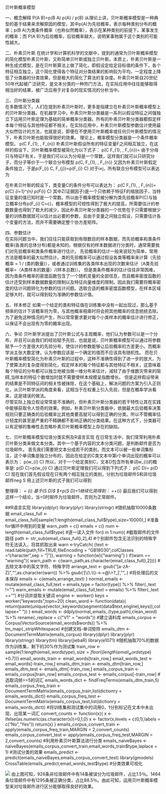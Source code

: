 贝叶斯概率模型

一、概念解释
P(A \mid B)=p(B \mid A) p(A) / p(B)
       从理论上讲，贝叶斯概率模型是一种典型的基于结果来求解原因的模型，其中p(A)为先验概率，表示每种类别分布的概率；p(B \mid A)为类条件概率（也称似然概率），表示在某种类别的前提下，某事发生的概率；而  P(A \mid B)为后验概率，后验概率越大，说明某事物属于这个类别的可能性越大。

二、朴素贝叶斯
        在统计学和计算机科学的文献中，提到的通常为贝叶斯概率模型的简化模型朴素贝叶斯，又称简单贝叶斯或独立贝叶斯。本质上，朴素贝叶斯是一种生成式模型，是在贝叶斯算法上做了简化，即假设定给定目标值的条件下，各个特征相互独立，这个简化使得各个特征对分类结果的影响较为平均，一定程度上降低了分类器的分类效果，但是极大的简化了算法的复杂度。朴素贝叶斯自20世纪50年代起被广泛研究，是文本分类的一种热门方法，在实际应用中往往能够取得相当好的结果，被广泛应用于对复杂的现实情况的分析当中。

三、贝叶斯分类器    
        在多数情况下，人们在提到朴素贝叶斯时，更多是指建立在朴素贝叶斯概率模型上的贝叶斯分类器。在机器学习中，朴素贝叶斯分类器是一系列以假设特征之间强独立下运用贝叶斯定理为基础的简单概率分类器。所有的朴素贝叶斯分类器都假定样本每个特征与其他特征都不相关。在实际应用中，朴素贝叶斯模型参数估计使用最大似然估计的方法，也就是说，即便在不使用贝叶斯概率或任何贝叶斯模型的情况下，朴素贝叶斯也能取得很好的效果。
        理论上，概率模型分类器是一个条件概率模型。
p\left(C \mid F_{1}, \ldots, F_{n}\right)
        朴素贝叶斯假设所有的特征变量F之间相互独立，在这样的假设下，贝叶斯概率模型被简化为以下式子：
p\left(C \mid F_{1}, \ldots, F_{n}\right)=\frac{p(C) p\left(F_{1}, \ldots, F_{n} \mid C\right)}{p\left(F_{1}, \ldots, F_{n}\right)}
由于分母只与特征F有关，于是我们可以认为分母是一个常数，这样我们就可以只研究分子，而分子等价于一个联合分布模型
p\left(C, F_{1}, \ldots, F_{n}\right)
又因为朴素贝叶斯假定条件独立，于是p\left(F_{i} \mid C, F_{j}\right)=p\left(F_{i} \mid C\right)
对于i≠j，所有联合分布模型可以表达为\begin{aligned}
p\left(C \mid F_{1}, \ldots, F_{n}\right) & \propto p\left(C, F_{1}, \ldots, F_{n}\right) \\
& \propto p(C) p\left(F_{1} \mid C\right) p\left(F_{2} \mid C\right) p\left(F_{3} \mid C\right) \cdots \\
& \propto p(C) \prod_{i=1}^{n} p\left(F_{i} \mid C\right)
\end{aligned}
在朴素贝叶斯的假设下，类变量C的条件分布可以表达为：
p\left(C \mid F_{1}, \ldots, F_{n}\right)=\frac{1}{Z} p(C) \prod_{i=1}^{n} p\left(F_{i} \mid C\right)
其中Z(证据因子)是一个只依赖于特征F的缩放因子，当特征变量的值已知时是一个常数。所以由于概率模型被分解为类先验概率P(C)与独立概率分布p\left(F_{i} \mid C=c\right)，概率模型的可控性得到了极大的提高，所需要估计的参数数量也得到了极大的减少，因此朴素贝叶斯分类器的一个优势在于只需要根据少量的训练数据就可以估计出必要的参数，且由于变量之间独立假设，只需要估计各个变量的方法，而并不需要确定整个协方差矩阵。

四、参数估计   
    在实际问题当中，我们往往只能获取到有限数目的样本数据，而先验概率和类条件概率(各类的总体分布)都是未知的。根据仅有的样本数据进行分类时，通常需要我们对先验概率和类条件概率进行估计。
    先验概率的估计一般来说较为简单，常用方法是概率的最大似然估计。类的先验概率可以通过假设各类等概率来计算（先验概率 = 1 / (类的数量)），或者通过训练集的各类样本出现的次数来估计（A类先验概率=（A类样本的数量）/(样本总数)）。
    但是类条件概率的估计往往非常困难，因为类条件概率的密度函数包含了一个随机变量的全部信息，而且概率密度函数的估计还受到样本数据数量的限制以及特征向量维度的限制。因此我们需要将概率密度的估计问题转化为参数的估计问题。选取合适的概率密度函数模型，在样本区域足够大时，就可以得到较为准确的参数估计值。

五、样本修正
    如果一个给定的类和特征值在训练集中没有一起出现过，那么基于频率的估计下该概率将为零，与其他概率相乘时将会把其他概率的信息统统去除。为了避免这种情况的产生，所以常常要求要对每个小类样本的概率估计进行修正，以保证不会出现有为零的概率出现。

六、争论
    贝叶斯学派提出了贝叶斯公式与主观概率，他们认为参数可以是一个分布，并且可以由我们的经验赋予先验，也就是说，贝叶斯概率模型可以通过将参数赋予一个方差很大的先验分布，使估计的参数能够让后验概率的方差更小。而概率学派主张大数定律，认为参数应该是一个确定的值而不应该具有随机性。
    而在贝叶斯概率模型简化为朴素贝叶斯的过程中，这种不准确性得到了进一步的放大，为了使算法的复杂度得到简化，假定样本的每个特征都与其他特征不相关，这意味着每个特征的分布都可以独立地被当做一维分布来估计，减轻了由于维数灾带来的阻碍,当样本的特征个数增加时就不需要使样本规模呈指数增长。
但是这样假设带来的结果是不同特征间的相关性被抹除，在这个基础上，解决问题的方案为引入正则化，从贝叶斯学派的角度来看，这相当于在权重上引入先验，但是在概率学派看来，这是错误的做法。   
尽管实际上独立假设常常是不准确的，但朴素贝叶斯分类器的若干特性让其在实践中能够获取令人惊奇的效果。例如，朴素贝叶斯分类器中，依据最大后验概率决策规则只要正确类的后验概率比其他类要高就可以得到正确的分类。所以不管概率估计轻度的甚至是严重的不精确都不影响正确的分类结果。在这种方式下，分类器可以有足够的鲁棒性去忽略朴素贝叶斯概率模型上存在的缺陷。
    
七、贝叶斯概率模型垃圾分类实例及R语言实现
    在日常生活中，我们常常利用朴素贝叶斯分类来做文本分类。其中一个基于内容的文本分类问题，是判断邮件是否为垃圾邮件。
首先我们需要把文本分成若干的类别，而文本可以被一些单词集标注，这个单词集是独立分布的，因此在给定的C类文本中第i个单词出现的概率可以表示为：
p\left(w_{i} \mid C\right)
所以，对于一个给定类别C，文本D包含所有单词w_{i}的概率是:
p(D \mid C)=\prod p\left(w_{i} \mid C\right)
通过贝叶斯定理我们可以得到下列式子：
p(C \mid D)=\frac{p(C)}{p(D)} p(D \mid C)
现在我们首先假设现在只有两个相互独立的类别，分别为垃圾邮件S和非垃圾邮件neg S
用上述贝叶斯的式子我们可以得到\begin{array}{l}
p(S \mid D)=\frac{p(S)}{p(D)} \prod_{i} p\left(w_{i} \mid S\right) \\
p(\neg S \mid D)=\frac{p(\neg S)}{p(D)} \prod_{i} p\left(w_{i} \mid \neg S\right)
\end{array}
整理得：
\frac{p(S \mid D)}{p(\neg S \mid D)}=\frac{p(S)}{p(\neg S)} \prod_{i} \frac{p\left(w_{i} \mid S\right)}{p\left(w_{i} \mid \neg S\right)}
基于\mathrm{p}(S \mid D)$ $+p(\neg S \mid D)=1继续化简得到：
\ln \frac{p(S \mid D)}{p(\neg S \mid D)}=\ln \frac{p(S)}{p(\neg S)}+\sum_{i} \ln \frac{p\left(w_{i} \mid S\right)}{p\left(w_{i} \mid \neg S\right)}
最后我们可以得到这样一个结论，当\ln \frac{p(S \mid D)}{p(\neg S \mid D)}>0时邮件为垃圾邮件，否则为正常邮件。  

##R语言实现
library(dplyr)
library(plyr)
library(stringr)
#随机抽取10000条数据
email_class_full <- email_class_full[sample(1:length(email_class_full$type),size=10000),]
#准备for循环中用到的变量
warn_path = c()
emails = c()
num <- length(email_class_full$type)
#逐一读入文件
for(i in 1:num){
  #截取邮件的文件路径
  path <- str_sub(email_class_full[i,2],4)
  #个别邮件包含无法识别的特殊字符无法读入，将其抓取出来
  warn <-tryCatch(
    {text <- read.table(path,fill=TRUE,fileEncoding = "GB18030",colClasses ="character",sep = "|")},
    warning = function(w){"warning"}
  )
  if(warn == "warning"){  warn_path <- c(warn_path,as.character(email_class_full[i,2]))}
  #去除文本中的英文字符、特殊字符
  arrange_text <- gsub("[a-zA-Z]","",as.character(warn)) %>% 
    gsub('[\\(\\.\\\\)-<\n-=@\\>?_]',"",.)
  #将处理后的文本保存
  emails <- c(emails,arrange_text)
}
normal_emails <- mutate(email_class_full,text = emails,type = factor(type))  %>% filter(.,text !="")
warn_emails <- mutate(email_class_full,text = emails)  %>% filter(.,text =="")
#分词并提取关键词
engine <- worker()
keys = worker("keywords",topn=20)
clean_word <- function(data){
  return(paste(unique(vector_keywords(segment(data$text,engine),keys)),collapse=" "))
}
email_words <- ddply(normal_emails,.(type,path),clean_word) %>% rename(.,replace = c("V1" = "words"))
#建立语料库
emails_corpus <- Corpus(VectorSource(email_words$words)) %>% tm_map(.,stripWhitespace)
#创建文档-单词矩阵
emails_dtm <-  DocumentTermMatrix(emails_corpus)
library(dplyr)
library(plyr)
library(stringr)
library(tm)
library(jiebaR)
library(e1071)
#随机抽取70%的数据作为训练集，剩下的30%作为测试集
train_row <- sample(1:length(email_words$type),size = floor((length(email_words$type) *0.7)))
email_words_train <- email_words[train_row,]
email_words_test <-  email_words[-train_row,]
emails_dtm_train <- emails_dtm[train_row,]
emails_dtm_test <- emails_dtm[-train_row,]
emails_corpus_train <- emails_corpus[train_row]
emails_corpus_test <- emails_corpus[-train_row]
#选取词频>=5的词汇
emails_words_dict <- findFreqTerms(emails_dtm_train,5)
emails_corpus_freq_train <- DocumentTermMatrix(emails_corpus_train,list(dictionry = emails_words_dict))
emails_corpus_freq_test <- DocumentTermMatrix(emails_corpus_test,list(dictionry = emails_words_dict))
#将训练集和测试集中的词用0，1分别标记在文本中未出现、出现某一词汇
convert_counts <- function(x){
  x <- ifelse(as.numeric(as.character(x))>0,1,0)
  x <- factor(x,levels = c(0,1),labels = c("No","Yes"))
  return(x)
}
emails_corpus_convert_train <- apply(emails_corpus_freq_train,MARGIN = 2,convert_counts)
emails_corpus_convert_test <- apply(emails_corpus_freq_test,MARGIN = 2,convert_counts)
#利用朴素贝叶斯算法进行分类
emails_naiveBayes <- naiveBayes(emails_corpus_convert_train,email_words_train$type,laplace = 1)
#测试分类的效果
emails_predict  <- predict(emails_naiveBayes,emails_corpus_convert_test)
library(gmodels)
CrossTable(emails_predict,email_words_test$type)
#分类效果可视化

![](figure/img.png)
由上图可知，926条非垃圾邮件中有14条被误分为垃圾邮件，占比1.5％。1464条垃圾邮件中有1295条被正确分类，占比88.5％。由此可知，运用贝叶斯概率模型来对垃圾邮件进行区分能够取得良好的效果。
